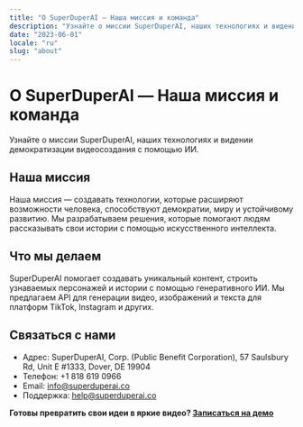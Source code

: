 ```yaml
---
title: "О SuperDuperAI — Наша миссия и команда"
description: "Узнайте о миссии SuperDuperAI, наших технологиях и видении демократизации видеосоздания с помощью ИИ"
date: "2023-06-01"
locale: "ru"
slug: "about"
---
```


# О SuperDuperAI — Наша миссия и команда

Узнайте о миссии SuperDuperAI, наших технологиях и видении демократизации видеосоздания с помощью ИИ.

## Наша миссия

Наша миссия — создавать технологии, которые расширяют возможности человека, способствуют демократии, миру и устойчивому развитию. Мы разрабатываем решения, которые помогают людям рассказывать свои истории с помощью искусственного интеллекта.

## Что мы делаем

SuperDuperAI помогает создавать уникальный контент, строить узнаваемых персонажей и истории с помощью генеративного ИИ. Мы предлагаем API для генерации видео, изображений и текста для платформ TikTok, Instagram и других.

## Связаться с нами

- Адрес: SuperDuperAI, Corp. (Public Benefit Corporation), 57 Saulsbury Rd, Unit E #1333, Dover, DE 19904
- Телефон: +1 818 619 0966
- Email: info@superduperai.co
- Поддержка: help@superduperai.co

**Готовы превратить свои идеи в яркие видео? [Записаться на демо](https://calendly.com/superduperai)**
